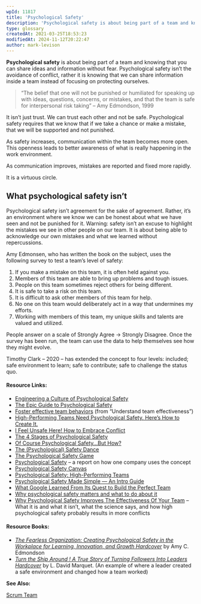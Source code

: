 ```yaml
---
wpId: 11817
title: 'Psychological Safety'
description: 'Psychological safety is about being part of a team and knowing that you can share ideas and information without fear. Psychological safety isn''t the avoidance of conflict, rather it is knowing that we can share information inside a team instead of focusing on protecting ourselves. "The belief that one will not be punished or humiliated ...'
type: glossary
createdAt: 2021-03-25T18:53:23
modifiedAt: 2024-11-12T20:22:47
author: mark-levison
---
```



**Psychological safety** is about being part of a team and knowing that you can share ideas and information without fear. Psychological safety isn’t the avoidance of conflict, rather it is knowing that we can share information inside a team instead of focusing on protecting ourselves.

> “The belief that one will not be punished or humiliated for speaking up with ideas, questions, concerns, or mistakes, and that the team is safe for interpersonal risk taking” – Amy Edmondson, 1999

It isn’t just trust. We can trust each other and not be safe. Psychological safety requires that we know that if we take a chance or make a mistake, that we will be supported and not punished.

As safety increases, communication within the team becomes more open. This openness leads to better awareness of what is really happening in the work environment.

As communication improves, mistakes are reported and fixed more rapidly.

It is a virtuous circle.

## What psychological safety isn’t

Psychological safety isn’t agreement for the sake of agreement. Rather, it’s an environment where we know we can be honest about what we have seen and not be punished for it. Warning: safety isn’t an excuse to highlight the mistakes we see in other people on our team. It is about being able to acknowledge our own mistakes and what we learned without repercussions.

Amy Edmonsen, who has written the book on the subject, uses the following survey to test a team’s level of safety:

1.  If you make a mistake on this team, it is often held against you.
2.  Members of this team are able to bring up problems and tough issues.
3.  People on this team sometimes reject others for being different.
4.  It is safe to take a risk on this team.
5.  It is difficult to ask other members of this team for help.
6.  No one on this team would deliberately act in a way that undermines my efforts.
7.  Working with members of this team, my unique skills and talents are valued and utilized.

People answer on a scale of Strongly Agree -> Strongly Disagree. Once the survey has been run, the team can use the data to help themselves see how they might evolve.

Timothy Clark – 2020 – has extended the concept to four levels: included; safe environment to learn; safe to contribute; safe to challenge the status quo.

#### Resource Links:

*   [Engineering a Culture of Psychological Safety](https://blog.intercom.com/psychological-safety/)
*   [The Epic Guide to Psychological Safety](https://www.linkedin.com/pulse/epic-guide-psychological-safety-michael-de-la-maza-phd-cec/)
*   [Foster effective team behaviors](https://rework.withgoogle.com/en/guides/understanding-team-effectiveness#foster-effective-team-behaviors) (from “Understand team effectiveness”)
*   [High-Performing Teams Need Psychological Safety. Here’s How to Create It.](https://hbr.org/2017/08/high-performing-teams-need-psychological-safety-heres-how-to-create-it)
*   [I Feel Unsafe Here! How to Embrace Conflict](https://kasperowski.com/i-feel-unsafe-here/)
*   [The 4 Stages of Psychological Safety](https://www.infoq.com/articles/book-stages-psychological-safety/)
*   [Of Course Psychological Safety…But How?](https://medium.com/@johnpcutler/of-course-psychological-safety-but-how-21adb8d97ba7)
*   [The (Psychological) Safety Dance](https://hackernoon.com/the-psychological-safety-dance-9913745d7d8)
*   [The Psychological Safety Game](https://agilepeople.com/psysafegame/)
*   [Psychological Safety](https://medium.com/ingeniouslysimple/psychological-safety-16c6977dbaa4) – a report on how one company uses the concept
*   [Psychological Safety Canvas](https://www.thevisualfacilitator.co.uk/blog/psychological-safety-canvas)
*   [Psychological Safety: High-Performing Teams](https://psychsafety.co.uk/high-performing-teams/)
*   [Psychological Safety Made Simple — An Intro Guide](https://www.fearlessculture.design/blog-posts/high-performing-teams-need-psychological-safety)
*   [What Google Learned From Its Quest to Build the Perfect Team](https://www.nytimes.com/2016/02/28/magazine/what-google-learned-from-its-quest-to-build-the-perfect-team.html)
*   [Why psychological safety matters and what to do about it](https://rework.withgoogle.com/blog/how-to-foster-psychological-safety/)
*   [Why Psychological Safety Improves The Effectiveness Of Your Team](https://medium.com/the-liberators/why-psychological-safety-improves-the-effectiveness-of-your-team-7592d76f3c9b) – What it is and what it isn’t, what the science says, and how high psychological safety probably results in more conflicts

#### Resource Books:

*   [_The Fearless Organization: Creating Psychological Safety in the Workplace for Learning, Innovation, and Growth Hardcover_](https://www.amazon.ca/Fearless-Organization-Psychological-Workplace-Innovation/dp/1119477247/&tag=notesfromatoo-20) by Amy C. Edmondson
*   [_Turn the Ship Around ! A True Story of Turning Followers Into Leaders Hardcover_](https://www.amazon.ca/Around-Story-Turning-Followers-Leaders/dp/1591846404/&tag=notesfromatoo-20) by L. David Marquet. (An example of where a leader created a safe environment and changed how a team worked)

**See Also:**

[Scrum Team](/glossary/scrum-team)